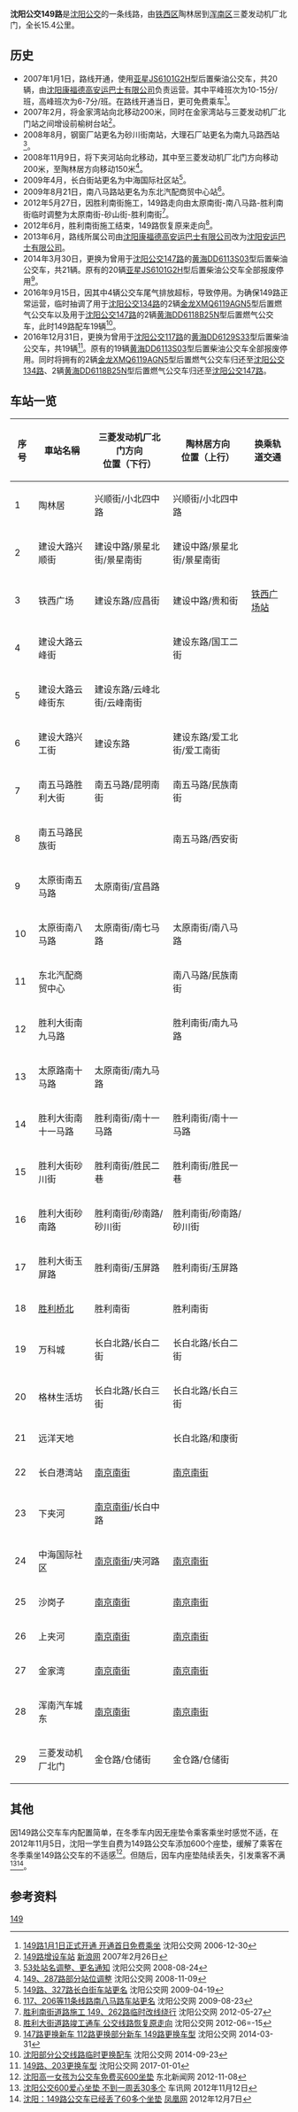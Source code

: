 {{公共汽車路線資訊
|路線名稱 = 沈阳公交149路
|外文名稱 = 
|外文語言 = 
|路線通稱 = 
|代表圖像 = 
|代表圖像二 = 
|經營者 = 沈阳安运巴士有限公司
|經營者二 = 
|所屬車廠 = 陶林居停车场
|路線用車 = [[黄海DD6129S33|黄海DD6129S33]]
|起點站 = 陶林居
|途經地點 = [[胜利桥_(沈阳市)|胜利桥]]
|終點站 = 三菱发动机厂北门
|路線性質 = 
|全程行駛里程 = 15.4公里
|全程行車時間 = 1小时
|服務時間 = 05:30－21:00
|起點站服務時間 = 05:30－19:00
|終點站服務時間 = 06:30－20:00
|班次頻率 = 平峰：8-10分/班，高峰：6-7分/班
|全程收費 = 1元
|分段收費站點 = 
|去程分段收費站點 = 
|回程分段收費站點 = 
|服務時間以外替代路線 = 
|主要競爭交通 = 
}}

'''沈阳公交149路'''是[[沈阳公交|沈阳公交]]的一条线路，由[[铁西区_(沈阳市)|铁西区]]陶林居到[[浑南区|浑南区]]三菱发动机厂北门，全长15.4公里。

== 历史 ==
*2007年1月1日，路线开通，使用[[亚星JS6101G2H|亚星JS6101G2H]]型后置柴油公交车，共20辆，由[[沈阳康福德高安运巴士有限公司|沈阳康福德高安运巴士有限公司]]负责运营。其中平峰班次为10-15分/班，高峰班次为6-7分/班。在路线开通当日，更可免费乘车<ref>[http://www.shenyangbus.com/a/gjdt/2010/0705/1003.html 149路1月1日正式开通 开通首日免费乘坐] {{Wayback|url=http://www.shenyangbus.com/a/gjdt/2010/0705/1003.html |date=20170224215530 }} 沈阳公交网 2006-12-30</ref>。
*2007年2月，将金家湾站向北移动200米，同时在金家湾站与三菱发动机厂北门站之间增设前榆树台站<ref>[http://news.sina.com.cn/o/2007-02-26/160011291416s.shtml 149路增设车站] {{Wayback|url=http://news.sina.com.cn/o/2007-02-26/160011291416s.shtml |date=20170224214515 }} [[新浪网|新浪网]] 2007年2月26日</ref>。
*2008年8月，钢窗厂站更名为砂川街南站，大理石厂站更名为南九马路西站<ref>[http://www.shenyangbus.com/a/gjdt/2010/0708/1315.html 53处站名调整、更名通知] {{Wayback|url=http://www.shenyangbus.com/a/gjdt/2010/0708/1315.html |date=20170224220059 }} 沈阳公交网 2008-08-24</ref>。
*2008年11月9日，将下夹河站向北移动，其中至三菱发动机厂北门方向移动200米，至陶林居方向移动150米<ref>[http://www.shenyangbus.com/a/gjdt/2010/0709/1370.html 149、287路部分站位调整] {{Wayback|url=http://www.shenyangbus.com/a/gjdt/2010/0709/1370.html |date=20170224214615 }} 沈阳公交网 2008-11-09</ref>。
*2009年4月，长白街站更名为中海国际社区站<ref>[http://www.shenyangbus.com/a/gjdt/2010/0710/1442.html 149路、327路长白街车站更名] {{Wayback|url=http://www.shenyangbus.com/a/gjdt/2010/0710/1442.html |date=20170224212523 }} 沈阳公交网 2009-04-19</ref>。
*2009年8月21日，南八马路站更名为东北汽配商贸中心站<ref>[http://www.shenyangbus.com/a/gjdt/2010/0712/1527.html 117、206等11条线路南八马路车站更名] {{Wayback|url=http://www.shenyangbus.com/a/gjdt/2010/0712/1527.html |date=20170224220226 }} 沈阳公交网 2009-08-23</ref>。
*2012年5月27日，因胜利南街施工，149路走向由太原南街-南八马路-胜利南街临时调整为太原南街-砂山街-胜利南街<ref>[http://www.shenyangbus.com/a/lsgg/2012/0527/6614.html 胜利南街道路施工 149、262路临时改线绕行] {{Wayback|url=http://www.shenyangbus.com/a/lsgg/2012/0527/6614.html |date=20170224213623 }} 沈阳公交网 2012-05-27</ref>。
*2012年6月，胜利南街施工结束，149路恢复原来走向<ref>[http://www.shenyangbus.com/a/lsgg/2012/0615/6692.html 胜利大街道路竣工通车 公交线路恢复原走向] {{Wayback|url=http://www.shenyangbus.com/a/lsgg/2012/0615/6692.html |date=20170224220144 }} 沈阳公交网 2012-06=-15</ref>。
*2013年6月，路线所属公司由[[沈阳康福德高安运巴士有限公司|沈阳康福德高安运巴士有限公司]]改为[[沈阳安运巴士有限公司|沈阳安运巴士有限公司]]。
*2014年3月30日，更换为曾用于[[沈阳公交147路|沈阳公交147路]]的[[黄海DD6113S03|黄海DD6113S03]]型后置柴油公交车，共21辆。原有的20辆[[亚星JS6101G2H|亚星JS6101G2H]]型后置柴油公交车全部报废停用<ref>[http://www.shenyangbus.com/a/gjdt/2014/0331/8335.html 147路更换新车 112路更换部分新车 149路更换车型] {{Wayback|url=http://www.shenyangbus.com/a/gjdt/2014/0331/8335.html |date=20150423200629 }} 沈阳公交网 2014-03-31</ref>。
*2016年9月15日，因其中4辆公交车尾气排放超标，导致停用。为确保149路正常运营，临时抽调了用于[[沈阳公交134路|沈阳公交134路]]的2辆[[金龙XMQ6119AGN5|金龙XMQ6119AGN5]]型后置燃气公交车以及用于[[沈阳公交147路|沈阳公交147路]]的2辆[[黄海DD6118B25N|黄海DD6118B25N]]型后置燃气公交车，此时149路配车19辆<ref>[http://www.shenyangbus.com/a/gjdt/2016/0923/9421.html 沈阳部分公交线路临时更换配车] {{Wayback|url=http://www.shenyangbus.com/a/gjdt/2016/0923/9421.html |date=20161228160845 }} 沈阳公交网 2014-09-23</ref>。
*2016年12月31日，更换为曾用于[[沈阳公交117路|沈阳公交117路]]的[[黄海DD6129S33|黄海DD6129S33]]型后置柴油公交车，共19辆<ref>[http://www.shenyangbus.com/a/gjdt/2017/0109/9521.html 149路、203更换车型] {{Wayback|url=http://www.shenyangbus.com/a/gjdt/2017/0109/9521.html |date=20170224214914 }} 沈阳公交网 2017-01-01</ref>。原有的19辆[[黄海DD6113S03|黄海DD6113S03]]型后置柴油公交车全部报废停用。同时将拥有的2辆[[金龙XMQ6119AGN5|金龙XMQ6119AGN5]]型后置燃气公交车归还至[[沈阳公交134路|沈阳公交134路]]、2辆[[黄海DD6118B25N|黄海DD6118B25N]]型后置燃气公交车归还至[[沈阳公交147路|沈阳公交147路]]。

== 车站一览 ==
{| class="wikitable" style="text-align: center"
! '''序号'''!!'''車站名稱'''!!'''三菱发动机厂北门方向'''<br/>'''位置（下行）'''!!'''陶林居方向'''<br/>'''位置（上行）'''!!'''换乘轨道交通'''
|-
| 1 ||陶林居||{{QP|下}}兴顺街/小北四中路||{{QP|上}}兴顺街/小北四中路||
|-
| 2 ||建设大路兴顺街||{{QP|下}}建设中路/景星北街/景星南街||{{QP|上}}建设中路/景星北街/景星南街||
|-
| 3 ||铁西广场||{{QP|下}}建设东路/应昌街||{{QP|上}}建设中路/贵和街||[[铁西广场站|铁西广场站]]
|-
| 4 ||建设大路云峰街||  ||{{QP|上}}建设东路/国工二街||
|-
| 5 ||建设大路云峰街东||{{QP|下}}建设东路/云峰北街/云峰南街||  ||
|-
| 6 ||建设大路兴工街||{{QP|下}}建设东路||{{QP|上}}建设东路/爱工北街/爱工南街||
|-
| 7 ||南五马路胜利大街||{{QP|下}}南五马路/昆明南街||{{QP|上}}南五马路/民族南街||
|-
| 8 ||南五马路民族街||  ||{{QP|上}}南五马路/西安街||
|-
| 9 ||太原街南五马路||{{QP|下}}太原南街/宜昌路||  ||
|-
| 10 ||太原街南八马路||{{QP|下}}太原南街/南七马路||{{QP|上}}太原南街/南八马路||
|-
| 11 ||东北汽配商贸中心||  ||{{QP|上}}南八马路/民族南街||
|-
| 12 ||胜利大街南九马路||  ||{{QP|上}}胜利南街/南九马路||
|-
| 13 ||太原路南十马路||{{QP|下}}太原南街/南九马路||  ||
|-
| 14 ||胜利大街南十一马路||{{QP|下}}胜利南街/南十一马路||{{QP|上}}胜利南街/南十一马路||
|-
| 15 ||胜利大街砂川街||{{QP|下}}胜利南街/胜民二巷||{{QP|上}}胜利南街/胜民一巷||
|-
| 16 ||胜利大街砂南路||{{QP|下}}胜利南街/砂南路/砂川街||{{QP|上}}胜利南街/砂南路/砂川街||
|-
| 17 ||胜利大街玉屏路||{{QP|下}}胜利南街/玉屏路||{{QP|上}}胜利南街/玉屏路||
|-
| 18 ||[[胜利桥_(沈阳市)|胜利桥北]]||{{QP|下}}胜利南街||{{QP|上}}胜利南街||
|-
| 19 ||万科城||{{QP|下}}长白北路/长白二街||{{QP|上}}长白北路/长白二街||
|-
| 20 ||格林生活坊||{{QP|下}}长白北路/长白三街||{{QP|上}}长白北路/长白三街||
|-
| 21 ||远洋天地||  ||{{QP|上}}长白北路/和康街||
|-
| 22 ||长白港湾站||{{QP|下}}[[南京街_(沈阳)|南京南街]]||{{QP|上}}[[南京街_(沈阳)|南京南街]]||
|-
| 23 ||下夹河||{{QP|下}}[[南京街_(沈阳)|南京南街]]/长白中路||  ||
|-
| 24 ||中海国际社区||{{QP|下}}[[南京街_(沈阳)|南京南街]]/夹河路||{{QP|上}}[[南京街_(沈阳)|南京南街]]||
|-
| 25 ||沙岗子||{{QP|下}}[[南京街_(沈阳)|南京南街]]||{{QP|上}}[[南京街_(沈阳)|南京南街]]||
|-
| 26 ||上夹河||{{QP|下}}[[南京街_(沈阳)|南京南街]]||{{QP|上}}[[南京街_(沈阳)|南京南街]]||
|-
| 27 ||金家湾||{{QP|下}}[[南京街_(沈阳)|南京南街]]||{{QP|上}}[[南京街_(沈阳)|南京南街]]||
|-
| 28 ||浑南汽车城东||{{QP|下}}[[南京街_(沈阳)|南京南街]]||{{QP|上}}[[南京街_(沈阳)|南京南街]]||
|-
| 29 ||三菱发动机厂北门||{{QP|下}}金仓路/仓储街||{{QP|上}}金仓路/仓储街||
|}

==其他==
因149路公交车车内配置简单，在冬季车内因无座垫令乘客乘坐时感觉不适，在2012年11月5日，沈阳一学生自费为149路公交车添加600个座垫，缓解了乘客在冬季乘坐149路公交车的不适感<ref>[http://liaoning.nen.com.cn/system/2012/11/08/010121645.shtml 沈阳高一女孩为公交车免费买600坐垫] {{Wayback|url=http://liaoning.nen.com.cn/system/2012/11/08/010121645.shtml |date=20170224221139 }} 东北新闻网 2012-11-08</ref>。但随后，因车内座垫陆续丢失，引发乘客不满<ref>[http://www.chexun.com/2012-11-12/101511681.html 沈阳公交600爱心坐垫 不到一周丢30多个] {{Wayback|url=http://www.chexun.com/2012-11-12/101511681.html |date=20170224212437 }} 车讯网 2012年11月12日</ref><ref>[http://news.ifeng.com/gundong/detail_2012_12/07/19926703_0.shtml 沈阳：149路公交车已经丢了60多个坐垫] {{Wayback|url=http://news.ifeng.com/gundong/detail_2012_12/07/19926703_0.shtml |date=20170224214251 }} [[凤凰网|凤凰网]] 2012年12月7日</ref>。

== 参考资料 ==
{{reflist|2}}

{{沈阳公交路线}}

[[Category:沈阳公交|149]]